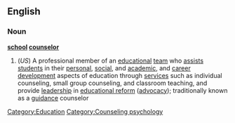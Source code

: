 ==English==
===Noun===
{{wikipedia}}
'''[[school]] [[counselor]]'''
#(''US'') A professional member of an [[educational]] [[team]] who [[assist]]s [[student]]s in their [[personal]], [[social]], and [[academic]], and [[career]] [[development]] aspects of education through [[services]] such as individual counseling, small group counseling, and classroom teaching, and provide [[leadership]] in [[educational reform]] ([[advocacy]]); traditionally known as a [[guidance]] counselor

[[Category:Education]]
[[Category:Counseling psychology]]